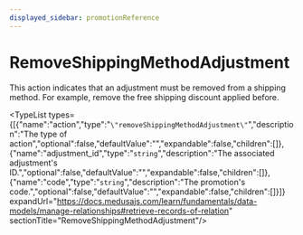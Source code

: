 ```yaml
---
displayed_sidebar: promotionReference
---
```



# RemoveShippingMethodAdjustment

This action indicates that an adjustment must be removed from a shipping method. For example, remove the free shipping discount applied before.

<TypeList types={[{"name":"action","type":"`\"removeShippingMethodAdjustment\"`","description":"The type of action","optional":false,"defaultValue":"","expandable":false,"children":[]},{"name":"adjustment_id","type":"`string`","description":"The associated adjustment's ID.","optional":false,"defaultValue":"","expandable":false,"children":[]},{"name":"code","type":"`string`","description":"The promotion's code.","optional":false,"defaultValue":"","expandable":false,"children":[]}]} expandUrl="https://docs.medusajs.com/learn/fundamentals/data-models/manage-relationships#retrieve-records-of-relation" sectionTitle="RemoveShippingMethodAdjustment"/>
